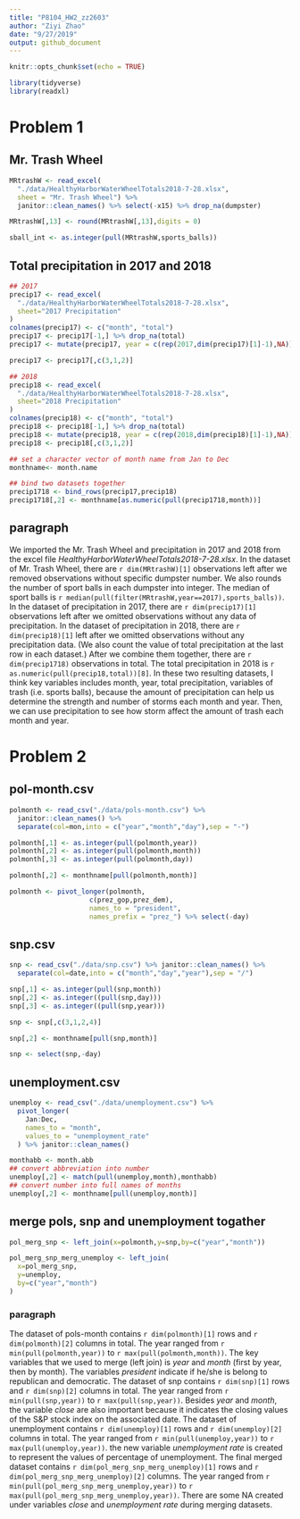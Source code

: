 ```yaml
---
title: "P8104_HW2_zz2603"
author: "Ziyi Zhao"
date: "9/27/2019"
output: github_document
---
```


```r
knitr::opts_chunk$set(echo = TRUE)

library(tidyverse)
library(readxl)

```


# Problem 1
## Mr. Trash Wheel
```r
MRtrashW <- read_excel(
  "./data/HealthyHarborWaterWheelTotals2018-7-28.xlsx",
  sheet = "Mr. Trash Wheel") %>% 
  janitor::clean_names() %>% select(-x15) %>% drop_na(dumpster)

MRtrashW[,13] <- round(MRtrashW[,13],digits = 0)

sball_int <- as.integer(pull(MRtrashW,sports_balls))

```

## Total precipitation in 2017 and 2018 
```r
## 2017
precip17 <- read_excel(
  "./data/HealthyHarborWaterWheelTotals2018-7-28.xlsx",
  sheet="2017 Precipitation"
)
colnames(precip17) <- c("month", "total")
precip17 <- precip17[-1,] %>% drop_na(total)
precip17 <- mutate(precip17, year = c(rep(2017,dim(precip17)[1]-1),NA))

precip17 <- precip17[,c(3,1,2)]

## 2018
precip18 <- read_excel(
  "./data/HealthyHarborWaterWheelTotals2018-7-28.xlsx",
  sheet="2018 Precipitation"
)
colnames(precip18) <- c("month", "total")
precip18 <- precip18[-1,] %>% drop_na(total)
precip18 <- mutate(precip18, year = c(rep(2018,dim(precip18)[1]-1),NA))
precip18 <- precip18[,c(3,1,2)]

## set a character vector of month name from Jan to Dec
monthname<- month.name

## bind two datasets together
precip1718 <- bind_rows(precip17,precip18)
precip1718[,2] <- monthname[as.numeric(pull(precip1718,month))]

```

## paragraph
We imported the Mr. Trash Wheel and precipitation in 2017 and 2018 from the excel file *HealthyHarborWaterWheelTotals2018-7-28.xlsx*. In the dataset of Mr. Trash Wheel, there are `r dim(MRtrashW)[1]` observations left after we removed observations without specific dumpster number. We also rounds the number of sport balls in each dumpster into integer. The median of sport balls is `r median(pull(filter(MRtrashW,year==2017),sports_balls))`. In the dataset of precipitation in 2017, there are `r dim(precip17)[1]` observations left after we omitted observations without any data of precipitation. In the dataset of precipitation in 2018, there are `r dim(precip18)[1]` left after we omitted observations without any precipitation data. (We also count the value of total precipitation at the last row in each dataset.) After we combine them together, there are `r dim(precip1718)` observations in total. The total precipitation in 2018 is `r as.numeric(pull(precip18,total))[8]`. In these two resulting datasets, I think key variables includes month, year, total precipitation, variables of trash (i.e. sports balls), because the amount of precipitation can help us determine the strength and number of storms each month and year. Then, we can use precipitation to see how storm affect the amount of trash each month and year.    

# Problem 2
## pol-month.csv
```r
polmonth <- read_csv("./data/pols-month.csv") %>% 
  janitor::clean_names() %>%
  separate(col=mon,into = c("year","month","day"),sep = "-")

polmonth[,1] <- as.integer(pull(polmonth,year))
polmonth[,2] <- as.integer(pull(polmonth,month))
polmonth[,3] <- as.integer(pull(polmonth,day))

polmonth[,2] <- monthname[pull(polmonth,month)]

polmonth <- pivot_longer(polmonth,
                    c(prez_gop,prez_dem),
                    names_to = "president",
                    names_prefix = "prez_") %>% select(-day)
```

## snp.csv
```r
snp <- read_csv("./data/snp.csv") %>% janitor::clean_names() %>% 
  separate(col=date,into = c("month","day","year"),sep = "/")

snp[,1] <- as.integer(pull(snp,month))
snp[,2] <- as.integer((pull(snp,day)))
snp[,3] <- as.integer((pull(snp,year)))

snp <- snp[,c(3,1,2,4)]

snp[,2] <- monthname[pull(snp,month)]

snp <- select(snp,-day)

```

## unemployment.csv
```r
unemploy <- read_csv("./data/unemployment.csv") %>% 
  pivot_longer(
    Jan:Dec,
    names_to = "month",
    values_to = "unemployment_rate"
  ) %>% janitor::clean_names()

monthabb <- month.abb
## convert abbreviation into number
unemploy[,2] <- match(pull(unemploy,month),monthabb)
## convert number into full names of months
unemploy[,2] <- monthname[pull(unemploy,month)]

```

## merge pols, snp and unemployment togather
```r
pol_merg_snp <- left_join(x=polmonth,y=snp,by=c("year","month")) 

pol_merg_snp_merg_unemploy <- left_join(
  x=pol_merg_snp,
  y=unemploy,
  by=c("year","month")
)
```
### paragraph
The dataset of pols-month contains `r dim(polmonth)[1]` rows and `r dim(polmonth)[2]` columns in total. The year ranged from `r min(pull(polmonth,year))` to `r max(pull(polmonth,month))`. The key variables that we used to merge (left join) is *year* and *month* (first by year, then by month). The variables *president* indicate if he/she is belong to republican and democratic. The dataset of snp contains `r dim(snp)[1]` rows and `r dim(snp)[2]` columns in total. The year ranged from `r min(pull(snp,year))` to `r max(pull(snp,year))`. Besides *year* and *month*, the variable *close* are also important because it indicates the closing values of the S&P stock index on the associated date. The dataset of unemployment contains `r dim(unemploy)[1]` rows and `r dim(unemploy)[2]` columns in total. The year ranged from `r min(pull(unemploy,year))` to `r max(pull(unemploy,year))`. the new variable *unemployment rate* is created to represent the values of percentage of unemployment. The final merged dataset contains `r dim(pol_merg_snp_merg_unemploy)[1]` rows and `r dim(pol_merg_snp_merg_unemploy)[2]` columns. The year ranged from `r min(pull(pol_merg_snp_merg_unemploy,year))` to ` r max(pull(pol_merg_snp_merg_unemploy,year))`. There are some NA created under variables *close* and *unemployment rate* during merging datasets.  

```r

```


